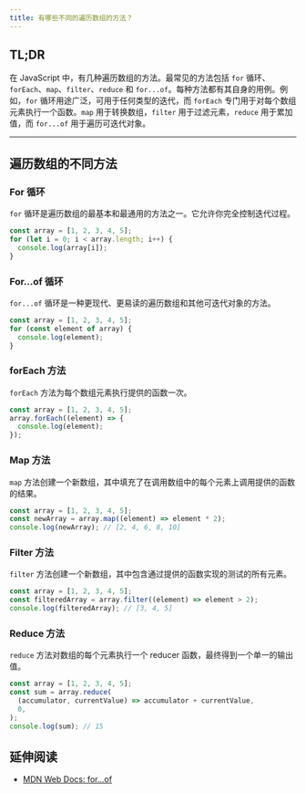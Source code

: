 ```yaml
---
title: 有哪些不同的遍历数组的方法？
---
```


## TL;DR

在 JavaScript 中，有几种遍历数组的方法。最常见的方法包括 `for` 循环、`forEach`、`map`、`filter`、`reduce` 和 `for...of`。每种方法都有其自身的用例。例如，`for` 循环用途广泛，可用于任何类型的迭代，而 `forEach` 专门用于对每个数组元素执行一个函数。`map` 用于转换数组，`filter` 用于过滤元素，`reduce` 用于累加值，而 `for...of` 用于遍历可迭代对象。

***

## 遍历数组的不同方法

### For 循环

`for` 循环是遍历数组的最基本和最通用的方法之一。它允许你完全控制迭代过程。

```js live
const array = [1, 2, 3, 4, 5];
for (let i = 0; i < array.length; i++) {
  console.log(array[i]);
}
```

### For...of 循环

`for...of` 循环是一种更现代、更易读的遍历数组和其他可迭代对象的方法。

```js live
const array = [1, 2, 3, 4, 5];
for (const element of array) {
  console.log(element);
}
```

### forEach 方法

`forEach` 方法为每个数组元素执行提供的函数一次。

```js live
const array = [1, 2, 3, 4, 5];
array.forEach((element) => {
  console.log(element);
});
```

### Map 方法

`map` 方法创建一个新数组，其中填充了在调用数组中的每个元素上调用提供的函数的结果。

```js live
const array = [1, 2, 3, 4, 5];
const newArray = array.map((element) => element * 2);
console.log(newArray); // [2, 4, 6, 8, 10]
```

### Filter 方法

`filter` 方法创建一个新数组，其中包含通过提供的函数实现的测试的所有元素。

```js live
const array = [1, 2, 3, 4, 5];
const filteredArray = array.filter((element) => element > 2);
console.log(filteredArray); // [3, 4, 5]
```

### Reduce 方法

`reduce` 方法对数组的每个元素执行一个 reducer 函数，最终得到一个单一的输出值。

```js live
const array = [1, 2, 3, 4, 5];
const sum = array.reduce(
  (accumulator, currentValue) => accumulator + currentValue,
  0,
);
console.log(sum); // 15
```

## 延伸阅读

* [MDN Web Docs: for...of](https://developer.mozilla.org/en-US/docs/Web/JavaScript/Reference/Statements/for...of)

